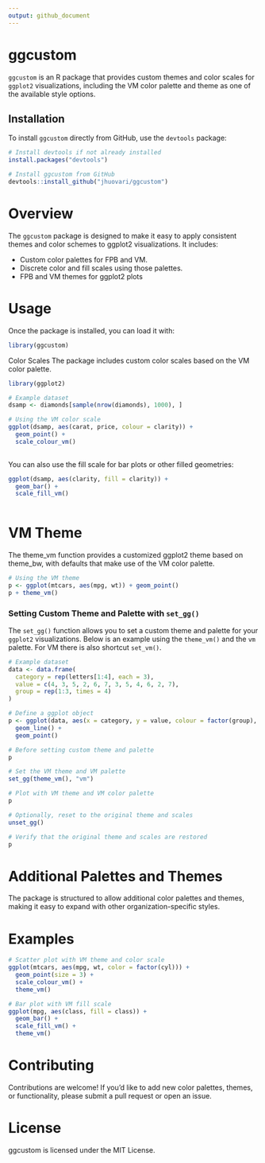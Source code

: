 ```yaml
---
output: github_document
---
```


# ggcustom

`ggcustom` is an R package that provides custom themes and color scales for `ggplot2` visualizations, including the VM color palette and theme as one of the available style options.

## Installation

To install `ggcustom` directly from GitHub, use the `devtools` package:

```r
# Install devtools if not already installed
install.packages("devtools")

# Install ggcustom from GitHub
devtools::install_github("jhuovari/ggcustom")

```

#  Overview

The `ggcustom` package is designed to make it easy to apply consistent themes and color schemes to ggplot2 visualizations. It includes:

- Custom color palettes for FPB and VM.
- Discrete color and fill scales using those palettes.
- FPB and VM themes for ggplot2 plots

#  Usage

Once the package is installed, you can load it with:

```r

library(ggcustom)

```

Color Scales
The package includes custom color scales based on the VM color palette.

```r

library(ggplot2)

# Example dataset
dsamp <- diamonds[sample(nrow(diamonds), 1000), ]

# Using the VM color scale
ggplot(dsamp, aes(carat, price, colour = clarity)) +
  geom_point() +
  scale_colour_vm()
  
```

You can also use the fill scale for bar plots or other filled geometries:

```r

ggplot(dsamp, aes(clarity, fill = clarity)) +
  geom_bar() +
  scale_fill_vm()
  
```

# VM Theme

The theme_vm function provides a customized ggplot2 theme based on theme_bw, with defaults that make use of the VM color palette.

```r

# Using the VM theme
p <- ggplot(mtcars, aes(mpg, wt)) + geom_point()
p + theme_vm()

```

### Setting Custom Theme and Palette with `set_gg()`

The `set_gg()` function allows you to set a custom theme and palette for your `ggplot2` visualizations. Below is an example using the `theme_vm()` and the `vm` palette. For VM there is also shortcut `set_vm()`.

```r


# Example dataset
data <- data.frame(
  category = rep(letters[1:4], each = 3),
  value = c(4, 3, 5, 2, 6, 7, 3, 5, 4, 6, 2, 7),
  group = rep(1:3, times = 4)
)

# Define a ggplot object
p <- ggplot(data, aes(x = category, y = value, colour = factor(group), group = group)) +
  geom_line() +
  geom_point()

# Before setting custom theme and palette
p

# Set the VM theme and VM palette
set_gg(theme_vm(), "vm")

# Plot with VM theme and VM color palette
p

# Optionally, reset to the original theme and scales
unset_gg()

# Verify that the original theme and scales are restored
p
```

# Additional Palettes and Themes

The package is structured to allow additional color palettes and themes, making it easy to expand with other organization-specific styles.

# Examples

```r
# Scatter plot with VM theme and color scale
ggplot(mtcars, aes(mpg, wt, color = factor(cyl))) +
  geom_point(size = 3) +
  scale_colour_vm() +
  theme_vm()
```


```r
# Bar plot with VM fill scale
ggplot(mpg, aes(class, fill = class)) +
  geom_bar() +
  scale_fill_vm() +
  theme_vm()

```




# Contributing

Contributions are welcome! If you’d like to add new color palettes, themes, or functionality, please submit a pull request or open an issue.

# License

ggcustom is licensed under the MIT License.
